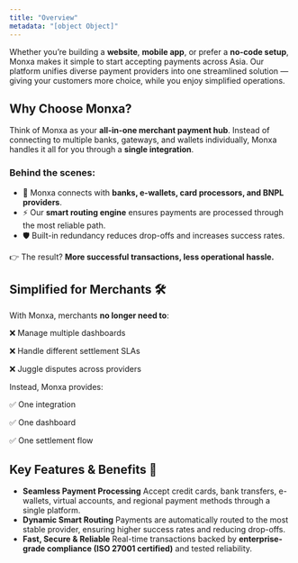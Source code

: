 ```yaml
---
title: "Overview"
metadata: "[object Object]"
---
```


Whether you’re building a **website**, **mobile app**, or prefer a **no-code setup**, Monxa makes it simple to start accepting payments across Asia.
Our platform unifies diverse payment providers into one streamlined solution — giving your customers more choice, while you enjoy simplified operations.

## Why Choose Monxa?

Think of Monxa as your **all-in-one merchant payment hub**.
Instead of connecting to multiple banks, gateways, and wallets individually, Monxa handles it all for you through a **single integration**.

### Behind the scenes:

- 🔗 Monxa connects with **banks, e-wallets, card processors, and BNPL providers**.
- ⚡ Our **smart routing engine** ensures payments are processed through the most reliable path.
- 🛡️ Built-in redundancy reduces drop-offs and increases success rates.

👉 The result? **More successful transactions, less operational hassle.**

## Simplified for Merchants 🛠️

With Monxa, merchants **no longer need to**:

❌ Manage multiple dashboards

❌ Handle different settlement SLAs

❌ Juggle disputes across providers

Instead, Monxa provides:

✅ One integration

✅ One dashboard

✅ One settlement flow

## Key Features & Benefits 🌟

- **Seamless Payment Processing**
  Accept credit cards, bank transfers, e-wallets, virtual accounts, and regional payment methods through a single platform.
- **Dynamic Smart Routing**
  Payments are automatically routed to the most stable provider, ensuring higher success rates and reducing drop-offs.
- **Fast, Secure & Reliable**
  Real-time transactions backed by **enterprise-grade compliance (ISO 27001 certified)** and tested reliability.